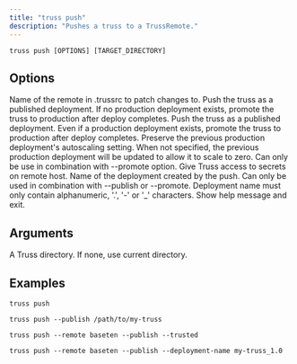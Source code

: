 ```yaml
---
title: "truss push"
description: "Pushes a truss to a TrussRemote."
---
```


``` Usage
truss push [OPTIONS] [TARGET_DIRECTORY]
```

## Options

<ParamField body="--remote" type="TEXT">
Name of the remote in .trussrc to patch changes to.
</ParamField>
<ParamField body="--publish" type="BOOL">
Push the truss as a published deployment. If no production deployment exists, promote the truss to production after deploy completes.
</ParamField>
<ParamField body="--promote" type="BOOL">
Push the truss as a published deployment. Even if a production deployment exists, promote the truss to production after deploy completes.
</ParamField>
<ParamField body="--preserve-previous-production-deployment" type="BOOL">
Preserve the previous production deployment's autoscaling setting. When not specified, the previous production deployment will be updated to allow it to scale to zero. Can only be use in combination with --promote option.
</ParamField>
<ParamField body="--trusted" type="BOOL">
Give Truss access to secrets on remote host.
</ParamField>
<ParamField body="--deployment-name" type="TEXT">
Name of the deployment created by the push. Can only be used in combination with --publish or --promote. Deployment name must only contain alphanumeric, '.', '-' or '_' characters.
</ParamField>
<ParamField body="--help">
Show help message and exit.
</ParamField>

## Arguments

<ParamField body="TARGET_DIRECTORY" type="Optional">
A Truss directory. If none, use current directory.
</ParamField>


## Examples

```
truss push
```

```
truss push --publish /path/to/my-truss
```

```
truss push --remote baseten --publish --trusted
```

```
truss push --remote baseten --publish --deployment-name my-truss_1.0
```
